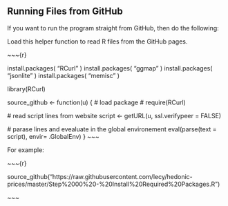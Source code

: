 ## Running Files from GitHub

If you want to run the program straight from GitHub, then do the following:
  
  Load this helper function to read R files from the GitHub pages.

~~~{r}

install.packages( "RCurl" )
install.packages( "ggmap" )
install.packages( "jsonlite" )
install.packages( "memisc" )

library(RCurl)

source_github <- function(u) {
  # load package
  # require(RCurl)
  
  # read script lines from website
  script <- getURL(u, ssl.verifypeer = FALSE)
  
  # parase lines and evealuate in the global environement
  eval(parse(text = script), envir= .GlobalEnv)
}
~~~
  
  For example:
  
  ~~~{r}

source_github("https://raw.githubusercontent.com/lecy/hedonic-prices/master/Step%2000%20-%20Install%20Required%20Packages.R")

~~~
